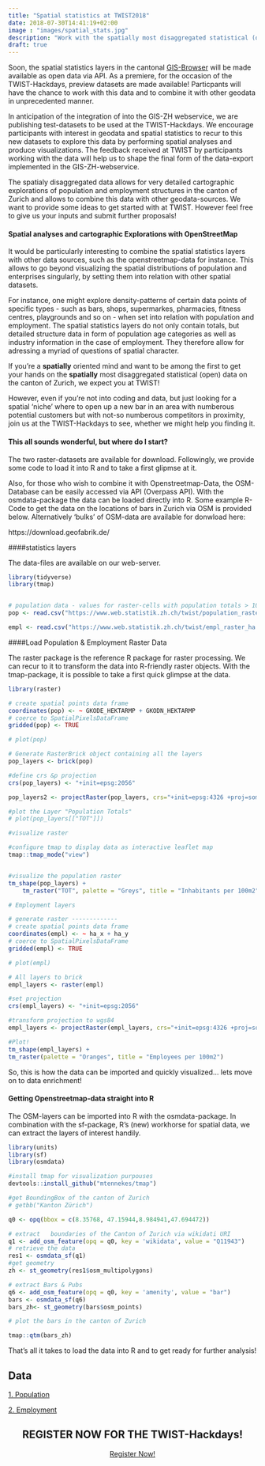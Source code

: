 ```yaml
---
title: "Spatial statistics at TWIST2018"
date: 2018-07-30T14:41:19+02:00
image : "images/spatial_stats.jpg"
description: "Work with the spatially most disaggregated statistical (open) data on the canton of Zurich at the TWIST-Hackdays!"
draft: true
---
```


Soon, the spatial statistics layers in the cantonal [GIS-Browser](https://maps.zh.ch/) will be made available as open data via API. As a premiere, for the occasion of the TWIST-Hackdays, preview datasets are made available! Particpants will have the chance to work with this data and to combine it with other geodata in unprecedented manner.

In anticipation of the integration of into the GIS-ZH webservice, we are publishing test-datasets to be used at the TWIST-Hackdays. We encourage participants with interest in geodata and spatial statistics to recur to this new datasets to explore this data by performing spatial analyses and produce visualizations. The feedback received at TWIST by participants working with the data will help us to shape the final form of the data-export implemented in the GIS-ZH-webservice. 

The spatialy disaggregated data allows for very detailed cartographic explorations of population and employment structures in the canton of Zurich and allows to combine this data with other geodata-sources. We want to provide some ideas to get started with at TWIST. However feel free to give us your inputs and submit further proposals!

#### Spatial analyses and cartographic Explorations with OpenStreetMap

It would be particularly interesting to combine the spatial statistics layers with other data sources, such as the openstreetmap-data for instance. This allows to go beyond visualizing the spatial distributions of population and enterprises singularly, by setting them into relation with other spatial datasets.

For instance, one might explore density-patterns of certain data points of specific types - such as bars, shops, supermarkes, pharmacies, fitness centres, playgrounds and so on - when set into relation with population and employment. The spatial statistics layers do not only contain totals, but detailed structure data in form of population age categories as well as industry information in the case of employment. They therefore allow for adressing a myriad of questions of spatial character.

If you're a **spatially** oriented mind and want to be among the first to get your hands on the **spatially** most disaggregated statistical (open) data on the canton of Zurich, we expect you at TWIST!

However, even if you're not into coding and data, but just looking for a spatial 'niche' where to open up a new bar in an area with numberous potential customers but with not-so numberous competitors in proximity, join us at the TWIST-Hackdays to see, whether we might help you finding it.

#### This all sounds wonderful, but where do I start?

The two raster-datasets are available for download. Followingly, we provide some code to load it into R and to take a first glipmse at it. 

Also, for those who wish to combine it with Openstreetmap-Data, the OSM-Database can be easily accessed via API (Overpass API). With the osmdata-package the data can be loaded directly into R. Some example R-Code to get the data on the locations of bars in Zurich via OSM is provided below. Alternatively 'bulks' of OSM-data are available for donwload here:

https://download.geofabrik.de/ 


####statistics layers

The data-files are available on our web-server.
```r

library(tidyverse)
library(tmap)


# population data - values for raster-cells with population totals > 10 are 
pop <- read.csv("https://www.web.statistik.zh.ch/twist/population_raster_ha.csv")

empl <- read.csv("https://www.web.statistik.zh.ch/twist/empl_raster_ha.csv", sep=";")

```

####Load Population & Employment Raster Data

The raster package is the reference R package for raster processing. We can recur to it to transform the data into R-friendly raster objects. With the tmap-package, it is possible to take a first quick glimpse at the data. 


```r

library(raster)

# create spatial points data frame
coordinates(pop) <- ~ GKODE_HEKTARMP + GKODN_HEKTARMP
# coerce to SpatialPixelsDataFrame
gridded(pop) <- TRUE

# plot(pop)

# Generate RasterBrick object containing all the layers
pop_layers <- brick(pop)

#define crs &p projection
crs(pop_layers) <- "+init=epsg:2056" 

pop_layers2 <- projectRaster(pop_layers, crs="+init=epsg:4326 +proj=somerc +lat_0=46.95240555555556 +lon_0=7.439583333333333 +k_0=1 +x_0=2600000 +y_0=1200000 +ellps=bessel +units=m +no_defs")

#plot the Layer "Population Totals"
# plot(pop_layers[["TOT"]])

#visualize raster

#configure tmap to display data as interactive leaflet map
tmap::tmap_mode("view")


#visualize the population raster
tm_shape(pop_layers) +
    tm_raster("TOT", palette = "Greys", title = "Inhabitants per 100m2")

# Employment layers

# generate raster -------------
# create spatial points data frame
coordinates(empl) <- ~ ha_x + ha_y
# coerce to SpatialPixelsDataFrame
gridded(empl) <- TRUE

# plot(empl)

# All layers to brick
empl_layers <- raster(empl)

#set projection 
crs(empl_layers) <- "+init=epsg:2056" 

#transform projection to wgs84
empl_layers <- projectRaster(empl_layers, crs="+init=epsg:4326 +proj=somerc +lat_0=46.95240555555556 +lon_0=7.439583333333333 +k_0=1 +x_0=2600000 +y_0=1200000 +ellps=bessel +units=m +no_defs")

#Plot!
tm_shape(empl_layers) +
tm_raster(palette = "Oranges", title = "Employees per 100m2")

```
So, this is how the data can be imported and quickly visualized... lets move on to data enrichment!
      
#### Getting Openstreetmap-data straight into R

The OSM-layers can be imported into R with the osmdata-package. In combination with the sf-package, R's (new) workhorse for spatial data, we can extract the layers of interest handily.  

```r

library(units)
library(sf)
library(osmdata)

#install tmap for visualization purpouses
devtools::install_github("mtennekes/tmap")

#get BoundingBox of the canton of Zurich
# getbb("Kanton Zürich")

q0 <- opq(bbox = c(8.35768, 47.15944,8.984941,47.694472))

# extract	boundaries of the Canton of Zurich via wikidati URI
q1 <- add_osm_feature(opq = q0, key = 'wikidata', value = "Q11943")
# retrieve the data
res1 <- osmdata_sf(q1)
#get geometry
zh <- st_geometry(res1$osm_multipolygons)

# extract Bars & Pubs
q6 <- add_osm_feature(opq = q0, key = 'amenity', value = "bar")
bars <- osmdata_sf(q6)
bars_zh<- st_geometry(bars$osm_points)

# plot the bars in the canton of Zurich

tmap::qtm(bars_zh)

```
  
That's all it takes to load the data into R and to get ready for further analysis! 

## Data

[1. Population](https://www.web.statistik.zh.ch/twist/population_raster_ha.csv)   

[2. Employment](https://www.web.statistik.zh.ch/twist/empl_raster_ha.csv) 


<center><h2>REGISTER NOW FOR THE TWIST-Hackdays!</h2></center>

<center><a target="_blank" href="https://www.eventbrite.de/e/twist-2018-tickets-44099503803" class="button back alt2">Register Now!</a></center>


